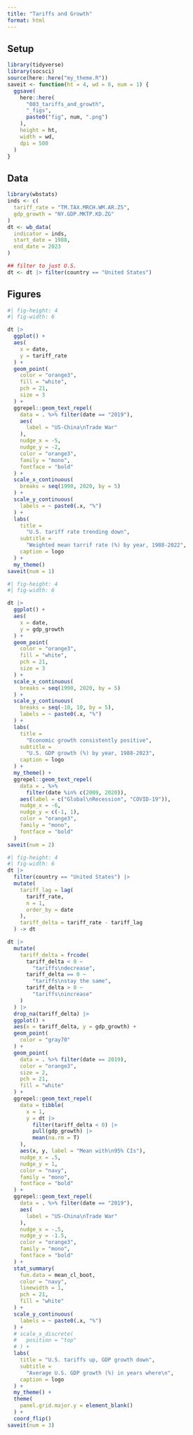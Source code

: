 ```yaml
---
title: "Tariffs and Growth"
format: html
---
```


## Setup

```r
library(tidyverse)
library(socsci)
source(here::here("my_theme.R"))
saveit <- function(ht = 4, wd = 6, num = 1) {
  ggsave(
    here::here(
      "003_tariffs_and_growth",
      "_figs",
      paste0("fig", num, ".png")
    ),
    height = ht,
    width = wd,
    dpi = 500
  )
}
```

## Data

```r
library(wbstats)
inds <- c(
  tariff_rate = "TM.TAX.MRCH.WM.AR.ZS", 
  gdp_growth = "NY.GDP.MKTP.KD.ZG"
)
dt <- wb_data(
  indicator = inds,
  start_date = 1988,
  end_date = 2023
) 

## filter to just U.S.
dt <- dt |> filter(country == "United States")
```


## Figures

```r
#| fig-height: 4
#| fig-width: 6

dt |>
  ggplot() +
  aes(
    x = date,
    y = tariff_rate
  ) +
  geom_point(
    color = "orange3",
    fill = "white",
    pch = 21,
    size = 3
  ) +
  ggrepel::geom_text_repel(
    data = . %>% filter(date == "2019"),
    aes(
      label = "US-China\nTrade War"
    ),
    nudge_x = -5,
    nudge_y = -2,
    color = "orange3",
    family = "mono",
    fontface = "bold"
  ) +
  scale_x_continuous(
    breaks = seq(1990, 2020, by = 5)
  ) +
  scale_y_continuous(
    labels = ~ paste0(.x, "%")
  ) +
  labs(
    title = 
      "U.S. tariff rate trending down",
    subtitle = 
      "Weighted mean tarrif rate (%) by year, 1988-2022",
    caption = logo
  ) +
  my_theme()
saveit(num = 1)
```

```r
#| fig-height: 4
#| fig-width: 6

dt |>
  ggplot() +
  aes(
    x = date,
    y = gdp_growth
  ) +
  geom_point(
    color = "orange3",
    fill = "white",
    pch = 21,
    size = 3
  ) +
  scale_x_continuous(
    breaks = seq(1990, 2020, by = 5)
  ) +
  scale_y_continuous(
    breaks = seq(-10, 10, by = 5),
    labels = ~ paste0(.x, "%")
  ) +
  labs(
    title = 
      "Economic growth consistently positive",
    subtitle = 
      "U.S. GDP growth (%) by year, 1988-2023",
    caption = logo
  ) +
  my_theme() +
  ggrepel::geom_text_repel(
    data = . %>%
      filter(date %in% c(2009, 2020)),
    aes(label = c("Global\nRecession", "COVID-19")),
    nudge_x = -6,
    nudge_y = c(-1, 1),
    color = "orange3",
    family = "mono",
    fontface = "bold"
  )
saveit(num = 2)
```


```r
#| fig-height: 4
#| fig-width: 6
dt |>
  filter(country == "United States") |>
  mutate(
    tariff_lag = lag(
      tariff_rate,
      n = 1,
      order_by = date
    ),
    tariff_delta = tariff_rate - tariff_lag
  ) -> dt

dt |>
  mutate(
    tariff_delta = frcode(
      tariff_delta < 0 ~ 
        "tariffs\ndecrease",
      tariff_delta == 0 ~ 
        "tariffs\nstay the same",
      tariff_delta > 0 ~ 
        "tariffs\nincrease"
    )
  ) |>
  drop_na(tariff_delta) |>
  ggplot() +
  aes(x = tariff_delta, y = gdp_growth) +
  geom_point(
    color = "gray70"
  ) +
  geom_point(
    data = . %>% filter(date == 2019),
    color = "orange3",
    size = 2,
    pch = 21,
    fill = "white"
  ) +
  ggrepel::geom_text_repel(
    data = tibble(
      x = 1,
      y = dt |>
        filter(tariff_delta < 0) |>
        pull(gdp_growth) |>
        mean(na.rm = T)
    ),
    aes(x, y, label = "Mean with\n95% CIs"),
    nudge_x = .5,
    nudge_y = 1,
    color = "navy",
    family = "mono",
    fontface = "bold"
  ) +
  ggrepel::geom_text_repel(
    data = . %>% filter(date == "2019"),
    aes(
      label = "US-China\nTrade War"
    ),
    nudge_x = -.5,
    nudge_y = -1.5,
    color = "orange3",
    family = "mono",
    fontface = "bold"
  ) +
  stat_summary(
    fun.data = mean_cl_boot,
    color = "navy",
    linewidth = 1,
    pch = 21,
    fill = "white"
  ) +
  scale_y_continuous(
    labels = ~ paste0(.x, "%")
  ) +
  # scale_x_discrete(
  #   position = "top"
  # ) +
  labs(
    title = "U.S. tariffs up, GDP growth down",
    subtitle = 
      "Average U.S. GDP growth (%) in years where\n",
    caption = logo
  ) +
  my_theme() +
  theme(
    panel.grid.major.y = element_blank()
  ) +
  coord_flip()
saveit(num = 3)
```

